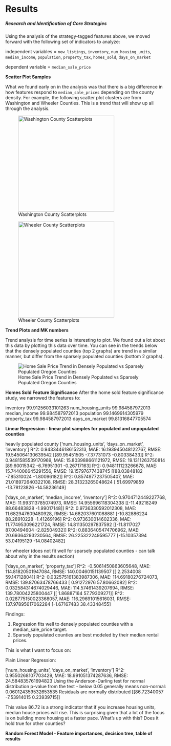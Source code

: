 # Results

##### Research and Identification of Core Strategies


Using the analysis of the strategy-tagged features above, we moved forward with the following set of indicators to analyze:

independent variables = `new_listings`, `inventory`, `num_housing_units`,
`median_income`, `population`, `property_tax`, `homes_sold`, `days_on_market`

dependent variable = `median_sale_price`

**Scatter Plot Samples**

What we found early on in the analysis was that there is a big difference in how features respond to `median_sale_prices`
depending on the county density.  For example, the following scatter plot clusters are from Washington and Wheeler Counties.
This is a trend that will show up all through the analysis.

::: {#fig-scatter layout-ncol=2}
![Washington County Scatterplots](images/washington_scatter.png){#wash-scatter width=300}

![Wheeler County Scatterplots](images/wheeler_scatter.png){#wheeler-scatter width=300}
:::



**Trend Plots and MK numbers**

Trend analysis for time series is interesting to plot.  We found out a lot about this data by plotting this data over time.  You can see in the 
trends below that the densely populated counties (top 2 graphs) are trend in a similar manner, but differ from the sparsely populated counties
(bottom 2 graphs).

![Home Sale Price Trend in Densely Populated vs Sparsely Populated Oregon Counties](images/county_sales.png){#fig-county-sales}




**Homes Sold Feature Significance**
After the home sold feature significance study, we narrowed the features to:

inventory 99.91256033101263
num_housing_units 99.984587972013
median_income 99.984587972013
population 99.1469914305979
property_tax 99.984587972013
days_on_market 99.81316847705574


**Linear Regression - linear plot samples for populated and unpopulated counties**

heavily populated county
['num_housing_units', 'days_on_market', 'inventory']
R^2: 0.9433446186152313, MAE: 16.193945048122767, RMSE: 19.545064130639542
[[89.95451505 -7.37731073 -0.80338433]]
R^2: 0.9481585539170969, MAE: 15.803988661121972, RMSE: 19.1311263750814
[89.60015342 -6.76951301 -0.26717163]
R^2: 0.948111123266678, MAE: 15.744006645291556, RMSE: 19.15797677438745
[[88.03848182 -7.85310024 -1.80096182]]
R^2: 0.8574977237505407, MAE: 21.018972640322108, RMSE: 28.31323265048624
[ 51.69979859 -13.78123826 -14.58236149]


['days_on_market', 'median_income', 'inventory']
R^2: 0.9704712449227768, MAE: 11.993113785074973, RMSE: 14.955696118304338
[[-11.49218249  88.66483828  -1.99017148]]
R^2: 0.9736330592012308, MAE: 11.682947609480928, RMSE: 14.682037601088881
[-10.82886224  88.28910228  -1.41269196]
R^2: 0.973630014602336, MAE: 11.774953096221724, RMSE: 14.811350297837592
[[-11.8117027   87.00494604  -2.82504932]]
R^2: 0.8836405474706962, MAE: 20.69364293230564, RMSE: 26.225322249595777
[-15.10357394  53.04195129 -14.08402482]

for wheeler (does not fit well for sparsely populated counties - can talk about why in the results section)

['days_on_market', 'property_tax']
R^2: -0.5061450863605648, MAE: 114.81820501947084, RMSE: 140.00460151139507
[[ 2.2534008  59.14712804]]
R^2: 0.032575161383987306, MAE: 114.69180276724073, RMSE: 139.87063478766433
[ 0.91272976 57.80662082]
R^2: 0.032584314674029446, MAE: 114.57461439207694, RMSE: 139.78004225800447
[[ 1.86887164 57.79309271]]
R^2: 0.028775150023368057, MAE: 116.29691015616031, RMSE: 137.97895617062284
[-1.67167483 38.43348455]

Findings:

1.  Regression fits well to densely populated counties with a median_sale_price target.
2.  Sparsely populated counties are best modeled by their median rental prices.



This is what I want to focus on:

Plain Linear Regression:

['num_housing_units', 'days_on_market', 'inventory']
R^2: 0.9550268107703429, MAE: 18.991051374287636, RMSE: 24.584835761694823
Using the Anderson-Darling test for normal distribution
p-value from the test - below 0.05 generally means non-normal: 0.060124359532653535
Residuals are normally distributed
[[86.72340057 -7.53914015  0.23939715]]

This value 86.72 is a strong indicator that if you increase housing units, median house prices will rise.
This is surprising given that a lot of the focus is on building more housing at a faster pace.
What's up with this?  Does it hold true for other counties?


**Random Forest Model - Feature importances, decision tree, table of results** 